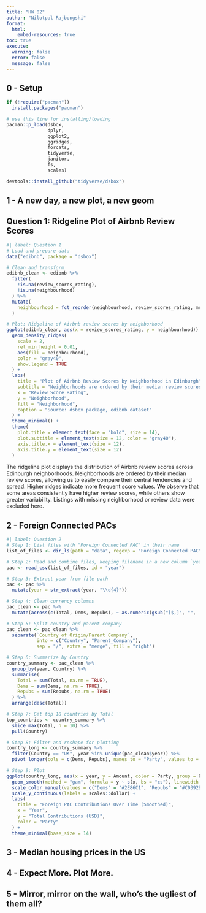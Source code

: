 ```yaml
---
title: "HW 02"
author: "Nilotpal Rajbongshi"
format: 
  html:
    embed-resources: true
toc: true
execute:
  warning: false
  error: false
  message: false
---
```


## 0 - Setup

```r
if (!require("pacman")) 
  install.packages("pacman")

# use this line for installing/loading
pacman::p_load(dsbox, 
               dplyr, 
               ggplot2,
               ggridges,
               forcats,
               tidyverse,
               janitor,
               fs,
               scales) 

devtools::install_github("tidyverse/dsbox")
```

## 1 - A new day, a new plot, a new geom
## Question 1: Ridgeline Plot of Airbnb Review Scores
```r
#| label: Question 1
# Load and prepare data
data("edibnb", package = "dsbox")

# Clean and transform
edibnb_clean <- edibnb %>%
  filter(
    !is.na(review_scores_rating),
    !is.na(neighbourhood)
  ) %>%
  mutate(
    neighbourhood = fct_reorder(neighbourhood, review_scores_rating, median)
  )

# Plot: Ridgeline of Airbnb review scores by neighborhood
ggplot(edibnb_clean, aes(x = review_scores_rating, y = neighbourhood)) +
  geom_density_ridges(
    scale = 2,
    rel_min_height = 0.01,
    aes(fill = neighbourhood),
    color = "gray40",
    show.legend = TRUE
  ) +
  labs(
    title = "Plot of Airbnb Review Scores by Neighborhood in Edinburgh",
    subtitle = "Neighborhoods are ordered by their median review scores",
    x = "Review Score Rating",
    y = "Neighborhood",
    fill = "Neighborhood",
    caption = "Source: dsbox package, edibnb dataset"
  ) +
  theme_minimal() +
  theme(
    plot.title = element_text(face = "bold", size = 14),
    plot.subtitle = element_text(size = 12, color = "gray40"),
    axis.title.x = element_text(size = 12),
    axis.title.y = element_text(size = 12)
  )
```
The ridgeline plot displays the distribution of Airbnb review scores across Edinburgh neighborhoods. Neighborhoods are ordered by their median review scores, allowing us to easily compare their central tendencies and spread. Higher ridges indicate more frequent score values. We observe that some areas consistently have higher review scores, while others show greater variability. Listings with missing neighborhood or review data were excluded here.

## 2 - Foreign Connected PACs

```r
#| label: Question 2
# Step 1: List files with "Foreign Connected PAC" in their name
list_of_files <- dir_ls(path = "data", regexp = "Foreign Connected PAC")

# Step 2: Read and combine files, keeping filename in a new column `year`
pac <- read_csv(list_of_files, id = "year")

# Step 3: Extract year from file path
pac <- pac %>%
  mutate(year = str_extract(year, "\\d{4}"))

# Step 4: Clean currency columns
pac_clean <- pac %>%
  mutate(across(c(Total, Dems, Repubs), ~ as.numeric(gsub("[$,]", "", .))))

# Step 5: Split country and parent company
pac_clean <- pac_clean %>%
  separate(`Country of Origin/Parent Company`,
           into = c("Country", "Parent_Company"),
           sep = "/", extra = "merge", fill = "right")

# Step 6: Summarize by Country
country_summary <- pac_clean %>%
  group_by(year, Country) %>%
  summarise(
    Total = sum(Total, na.rm = TRUE),
    Dems = sum(Dems, na.rm = TRUE),
    Repubs = sum(Repubs, na.rm = TRUE)
  ) %>%
  arrange(desc(Total))

# Step 7: Get top 10 countries by Total
top_countries <- country_summary %>%
  slice_max(Total, n = 10) %>%
  pull(Country)

# Step 8: Filter and reshape for plotting
country_long <- country_summary %>%
  filter(Country == "UK", year %in% unique(pac_clean$year)) %>%
  pivot_longer(cols = c(Dems, Repubs), names_to = "Party", values_to = "Amount")

# Step 9: Plot
ggplot(country_long, aes(x = year, y = Amount, color = Party, group = Party)) +
  geom_smooth(method = "gam", formula = y ~ s(x, bs = "cs"), linewidth = 1.2, se = FALSE) +
  scale_color_manual(values = c("Dems" = "#2E86C1", "Repubs" = "#C0392B")) +
  scale_y_continuous(labels = scales::dollar) +
  labs(
    title = "Foreign PAC Contributions Over Time (Smoothed)",
    x = "Year",
    y = "Total Contributions (USD)",
    color = "Party"
  ) +
  theme_minimal(base_size = 14)

```

## 3 - Median housing prices in the US


## 4 - Expect More. Plot More.


## 5 - Mirror, mirror on the wall, who’s the ugliest of them all?
